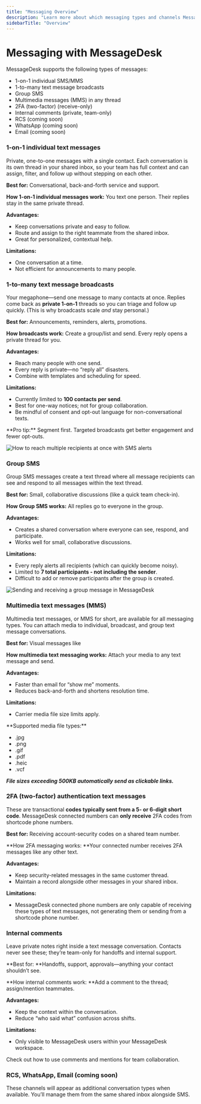 ```yaml
---
title: "Messaging Overview"
description: "Learn more about which messaging types and channels MessageDesk supports. "
sidebarTitle: "Overview"
---
```


# Messaging with MessageDesk

MessageDesk supports the following types of messages:

- 1-on-1 individual SMS/MMS
- 1-to-many text message broadcasts
- Group SMS
- Multimedia messages (MMS) in any thread
- 2FA (two-factor) (receive-only)
- Internal comments (private, team-only)
- RCS (coming soon)
- WhatsApp (coming soon)
- Email (coming soon)

### 1-on-1 individual text messages

Private, one-to-one messages with a single contact. Each conversation is its own thread in your shared inbox, so your team has full context and can assign, filter, and follow up without stepping on each other.

**Best for:** Conversational, back-and-forth service and support.

**How 1-on-1 individual messages work:** You text one person. Their replies stay in the same private thread.

**Advantages:**

- Keep conversations private and easy to follow.
- Route and assign to the right teammate from the shared inbox.
- Great for personalized, contextual help.

**Limitations:**

- One conversation at a time.
- Not efficient for announcements to many people.

### 1-to-many text message broadcasts

Your megaphone—send one message to many contacts at once. Replies come back as **private 1-on-1** threads so you can triage and follow up quickly. (This is why broadcasts scale _and_ stay personal.)

**Best for:** Announcements, reminders, alerts, promotions.

**How broadcasts work:** Create a group/list and send. Every reply opens a private thread for you.

**Advantages:**

- Reach many people with one send.
- Every reply is private—no “reply all” disasters.
- Combine with templates and scheduling for speed.

**Limitations:**

- Currently limited to **100 contacts per send**.
- Best for one-way notices; not for group collaboration.
- Be mindful of consent and opt-out language for non-conversational texts.

<Note>
  **Pro tip:** Segment first. Targeted broadcasts get better engagement and fewer opt-outs.
</Note>

![How to reach multiple recipients at once with SMS alerts](/images/CleanShot2025-09-18at11.07.54@2x.png)

### Group SMS

Group SMS messages create a text thread where all message recipients can see and respond to all messages within the text thread.

**Best for:** Small, collaborative discussions (like a quick team check-in).

**How Group SMS works:** All replies go to everyone in the group.

**Advantages:**

- Creates a shared conversation where everyone can see, respond, and participate.
- Works well for small, collaborative discussions.

**Limitations:**

- Every reply alerts all recipients (which can quickly become noisy).
- Limited to **7 total participants - not including the sender**.
- Difficult to add or remove participants after the group is created.

![Sending and receiving a group message in MessageDesk](/images/CleanShot2025-09-18at11.05.48@2x.png)

### Multimedia text messages (MMS)

Multimedia text messages, or MMS for short, are available for all messaging types. You can attach media to individual, broadcast, and group text message conversations.

**Best for:** Visual messages like

**How multimedia text messaging works:** Attach your media to any text message and send.

**Advantages:**

- Faster than email for “show me” moments.
- Reduces back-and-forth and shortens resolution time.

**Limitations:**

- Carrier media file size limits apply.

<Note>
  **Supported media file types:**

  - .jpg
  - .png
  - .gif
  - .pdf
  - .heic
  - .vcf

  **_File sizes exceeding 500KB automatically send as clickable links._**
</Note>

### 2FA (two-factor) authentication text messages

These are transactional **codes typically sent from a 5- or 6-digit short code**. MessageDesk connected numbers can **only receive** 2FA codes from shortcode phone numbers.

**Best for:** Receiving account-security codes on a shared team number.

**How 2FA messaging works: **Your connected number receives 2FA messages like any other text.

**Advantages:**

- Keep security-related messages in the same customer thread.
- Maintain a record alongside other messages in your shared inbox.

**Limitations:**

- MessageDesk connected phone numbers are only capable of receiving these types of text messages, not generating them or sending from a shortcode phone number.

### Internal comments

Leave private notes right inside a text message conversation. Contacts never see these; they’re team-only for handoffs and internal support.

**Best for: **Handoffs, support, approvals—anything your contact shouldn’t see.

**How internal comments work: **Add a comment to the thread; assign/mention teammates.

**Advantages:**

- Keep the context within the conversation.
- Reduce “who said what” confusion across shifts.

**Limitations:**

- Only visible to MessageDesk users within your MessageDesk workspace.

<Card title="Learn more about comments and mentions" icon="comment" href="/inbox/comments-mentions">
  Check out how to use comments and mentions for team collaboration.
</Card>

### RCS, WhatsApp, Email (coming soon)

These channels will appear as additional conversation types when available. You’ll manage them from the same shared inbox alongside SMS.
